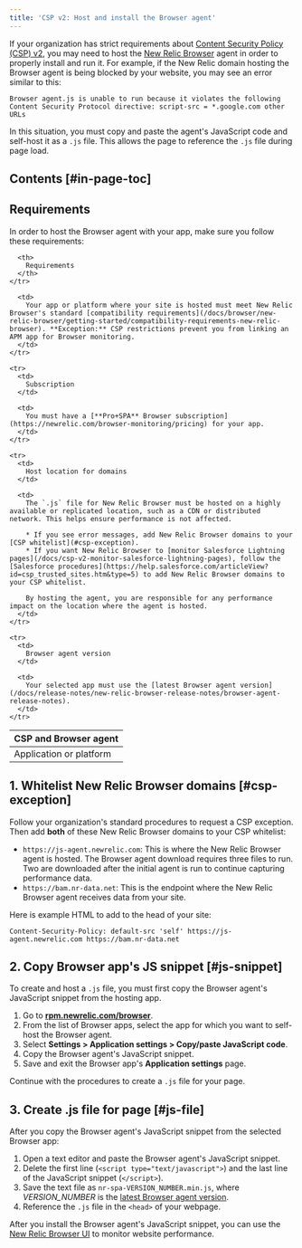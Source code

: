 ```yaml
---
title: 'CSP v2: Host and install the Browser agent'
---
```


If your organization has strict requirements about [Content Security Policy (CSP) v2](https://www.w3.org/TR/CSP2/), you may need to host the [New Relic Browser](/docs/browser/new-relic-browser/getting-started/introduction-new-relic-browser) agent in order to properly install and run it. For example, if the New Relic domain hosting the Browser agent is being blocked by your website, you may see an error similar to this:

```
Browser agent.js is unable to run because it violates the following 
Content Security Protocol directive: script-src = *.google.com other URLs
```

In this situation, you must copy and paste the agent's JavaScript code and self-host it as a `.js` file. This allows the page to reference the `.js` file during page load.

## Contents [#in-page-toc]

## Requirements

In order to host the Browser agent with your app, make sure you follow these requirements:

<table>
  <thead>
    <tr>
      <th style={{ width: "200px" }}>
        CSP and Browser agent
      </th>

      <th>
        Requirements
      </th>
    </tr>
  </thead>

  <tbody>
    <tr>
      <td>
        Application or platform
      </td>

      <td>
        Your app or platform where your site is hosted must meet New Relic Browser's standard [compatibility requirements](/docs/browser/new-relic-browser/getting-started/compatibility-requirements-new-relic-browser). **Exception:** CSP restrictions prevent you from linking an APM app for Browser monitoring.
      </td>
    </tr>

    <tr>
      <td>
        Subscription
      </td>

      <td>
        You must have a [**Pro+SPA** Browser subscription](https://newrelic.com/browser-monitoring/pricing) for your app.
      </td>
    </tr>

    <tr>
      <td>
        Host location for domains
      </td>

      <td>
        The `.js` file for New Relic Browser must be hosted on a highly available or replicated location, such as a CDN or distributed network. This helps ensure performance is not affected.

        * If you see error messages, add New Relic Browser domains to your [CSP whitelist](#csp-exception).
        * If you want New Relic Browser to [monitor Salesforce Lightning pages](/docs/csp-v2-monitor-salesforce-lightning-pages), follow the [Salesforce procedures](https://help.salesforce.com/articleView?id=csp_trusted_sites.htm&type=5) to add New Relic Browser domains to your CSP whitelist.

        By hosting the agent, you are responsible for any performance impact on the location where the agent is hosted.
      </td>
    </tr>

    <tr>
      <td>
        Browser agent version
      </td>

      <td>
        Your selected app must use the [latest Browser agent version](/docs/release-notes/new-relic-browser-release-notes/browser-agent-release-notes).
      </td>
    </tr>
  </tbody>
</table>

## 1. Whitelist New Relic Browser domains [#csp-exception]

Follow your organization's standard procedures to request a CSP exception. Then add **both** of these New Relic Browser domains to your CSP whitelist:

* `https://js-agent.newrelic.com`: This is where the New Relic Browser agent is hosted. The Browser agent download requires three files to run. Two are downloaded after the initial agent is run to continue capturing performance data.
* `https://bam.nr-data.net`: This is the endpoint where the New Relic Browser agent receives data from your site.

Here is example HTML to add to the head of your site:

```
Content-Security-Policy: default-src 'self' https://js-agent.newrelic.com https://bam.nr-data.net
```

## 2. Copy Browser app's JS snippet [#js-snippet]

To create and host a `.js` file, you must first copy the Browser agent's JavaScript snippet from the hosting app.

1. Go to **[rpm.newrelic.com/browser](https://rpm.newrelic.com/browser)**.
2. From the list of Browser apps, select the app for which you want to self-host the Browser agent.
3. Select **Settings > Application settings > Copy/paste JavaScript code**.
4. Copy the Browser agent's JavaScript snippet.
5. Save and exit the Browser app's **Application settings** page.

Continue with the procedures to create a `.js` file for your page.

## 3. Create .js file for page [#js-file]

After you copy the Browser agent's JavaScript snippet from the selected Browser app:

1. Open a text editor and paste the Browser agent's JavaScript snippet.
2. Delete the first line (`<script type="text/javascript">`) and the last line of the JavaScript snippet (`</script>`).
3. Save the text file as `nr-spa-VERSION_NUMBER.min.js`, where <var>VERSION_NUMBER</var> is the [latest Browser agent version](/docs/release-notes/new-relic-browser-release-notes/browser-agent-release-notes).
4. Reference the `.js` file in the `<head>` of your webpage.

After you install the Browser agent's JavaScript snippet, you can use the [New Relic Browser UI](/docs/browser/new-relic-browser/getting-started/browser-overview-page-website-performance-summary) to monitor website performance.
